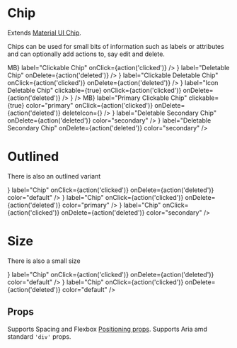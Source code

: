 
<Meta title="Components/Chip" component={Chip} />

# Chip

Extends [Material UI Chip](https://material-ui.com/components/chips/).

Chips can be used for small bits of information such as labels or attributes and can optionally
add actions to, say edit and delete.

<Canvas>
  <Story name="default">
    <Chip label="Basic Chip" />
  </Story>
  <Story name="Clickable Chip">
    <Chip
      avatar={<Avatar>MB</Avatar>}
      label="Clickable Chip"
      onClick={action('clicked')}
    />
  </Story>
  <Story name="Deletable Chip">
    <Chip
      avatar={<Avatar alt="Natacha" src={image} />}
      label="Deletable Chip"
      onDelete={action('deleted')}
    />
  </Story>
  <Story name="With Icon">
    <Chip
      avatar={
        <Avatar>
          <Icons.Face />
        </Avatar>
      }
      label="Clickable Deletable Chip"
      onClick={action('clicked')}
      onDelete={action('deleted')}
    />
  </Story>
  <Story name="With Icon and Delete">
    <Chip
      icon={<Icons.Face />}
      label="Icon Deletable Chip"
      clickable={true}
      onClick={action('clicked')}
      onDelete={action('deleted')}
    />
  </Story>
  <Story name="Custom delete icon Chip">
    <Chip
      label="Custom delete icon Chip"
      onClick={action('clicked')}
      onDelete={action('deleted')}
      deleteIcon={<Icons.Done />}
    />
  </Story>
  <Story name="Clickable Link Chip">
    <Chip label="Clickable Link Chip" component="a" href="#chip" clickable />
  </Story>
  <Story name="Other">
    <Chip
      avatar={<Avatar>MB</Avatar>}
      label="Primary Clickable Chip"
      clickable={true}
      color="primary"
      onClick={action('clicked')}
      onDelete={action('deleted')}
      deleteIcon={<Icons.Done />}
    />
  </Story>
  <Story name="Deletable Primary Chip">
    <Chip
      label="Deletable Primary Chip"
      onDelete={action('deleted')}
      color="primary"
    />
  </Story>
  <Story name="Deletable Secondary Chip">
    <Chip
      avatar={
        <Avatar>
          <Icons.Face />
        </Avatar>
      }
      label="Deletable Secondary Chip"
      onDelete={action('deleted')}
      color="secondary"
    />
  </Story>
  <Story name="Deletable Secondary Chip With Icon">
    <Chip
      icon={<Icons.Face />}
      label="Deletable Secondary Chip"
      onDelete={action('deleted')}
      color="secondary"
    />
  </Story>
</Canvas>

# Outlined

There is also an outlined variant

<Canvas>
  <Story name="Outlined default">
    <Chip
      variant="outlined"
      icon={<Icons.Face />}
      label="Chip"
      onClick={action('clicked')}
      onDelete={action('deleted')}
      color="default"
    />
  </Story>
  <Story name="Outlined primary">
    <Chip
      variant="outlined"
      icon={<Icons.Face />}
      label="Chip"
      onClick={action('clicked')}
      onDelete={action('deleted')}
      color="primary"
    />
  </Story>
  <Story name="Outlined secondary">
    <Chip
      variant="outlined"
      icon={<Icons.Face />}
      label="Chip"
      onClick={action('clicked')}
      onDelete={action('deleted')}
      color="secondary"
    />
  </Story>
</Canvas>

# Size

There is also a small size

<Canvas>
  <Story name="small default">
    <Chip
      size="small"
      icon={<Icons.Face />}
      label="Chip"
      onClick={action('clicked')}
      onDelete={action('deleted')}
      color="default"
    />
  </Story>
  <Story name="small outlined">
    <Chip
      size="small"
      variant="outlined"
      icon={<Icons.Face />}
      label="Chip"
      onClick={action('clicked')}
      onDelete={action('deleted')}
      color="default"
    />
  </Story>
</Canvas>

## Props

Supports Spacing and Flexbox [Positioning props](/components/?path=/docs/design-system-positioning--page).
Supports Aria amd standard `'div'` props.

<ArgsTable of={ChipDocs} />
